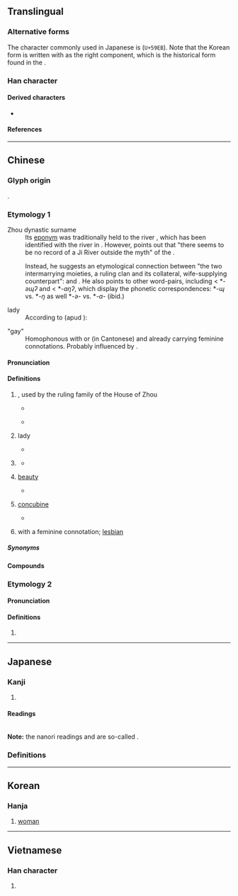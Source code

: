 {{also|姫}}
{{character info}}
{{character info|0x2F862}}
==Translingual==
{{CJKV-forms|姬|姬|姫|姬}}

===Alternative forms===
The character commonly used in Japanese is {{l|mul|姫}} (<code>U+59EB</code>). Note that the Korean form is written with {{l|mul|𦣝}} as the right component, which is the historical form found in the {{w|Kangxi Dictionary}}.

===Han character===
{{Han char|rn=38|rad=女|as=07|sn=10|four=41417|canj=VSLL|ids=⿰女𦣞(GHT),⿰女𦣝(K)}}

====Derived characters====
* {{l|mul|[[𩠯]]}}

====References====
{{Han ref|kx=0260.230|dkj=06230|dj=0526.240|hdz=21049.150|uh=59EC}}
{{Han ref|uh=2F862}}

----

==Chinese==
{{zh-forms|alt=姫,㚶}}
{{zh-wp|zh:姬姓|yue:姬氏|nan:Ki (sèⁿ)|en:Jī}}

===Glyph origin===
{{Han etym}}
{{Han compound|女|𦣞|ls=psc|c1=s|c2=p|t1=woman; matrilateral family line; family name}}.

===Etymology 1===
{{etystub|zh}}
; Zhou dynastic surname
: Its [[eponym]] was traditionally held to the river {{zh-l|姬|tr=Jī}}, which has been identified with the river {{zh-l|汾|tr=Fén}} in {{w|Shanxi}}. However, {{zh-ref|Pulleyblank (2000)}} points out that "there seems to be no record of a Ji River outside the myth" of the {{w|Yellow Emperor}}.

:Instead, he suggests an etymological connection between "the two intermarrying moieties, a ruling clan and its collateral, wife-supplying counterpart": {{och-l|姬|tr=*(C)ɰə̀ɰ}} and {{zh-l|姜|tr=*(C)ɰàŋ}}. He also points to other word-pairs, including {{ltc-l|似|to resemble}} < *-''əɰʔ'' and {{ltc-l|像|to imitate, image}} < *''-aŋʔ'', which display the phonetic correspondences: *''-ɰ'' vs. *''-ŋ'' as well *''-ə-'' vs. *''-a-'' (ibid.)

; lady {{n-g|(ancient laudatory title for women)}}
: According to {{w|Yan Shigu}} (apud {{w|Kangxi Dictionary}}):
{{zh-x|姬 本 ^周 姓，其 女 貴 於 列國 之 女，所以 婦人 美-號 皆 稱 姬。|'''''Ji'' ("姬")''' was originally the surname of the {{w|Zhou dynasty|Zhou}}; their princesses were more honorable than princesses of other states; therefore women with laudatory appellations are all called '''''Ji'' ("姬")'''.|CL|ref=Kangxi zidian|collapsed=yes}}

; "gay"
: Homophonous with {{zh-l|基}} or {{cog|en|gay}} (in Cantonese) and already carrying feminine connotations. Probably influenced by {{cog|ja|-}} {{ja-r|姫|ひめ|[[princess]]}}.

====Pronunciation====
{{zh-pron
|m=jī
|c=gei1
|md=hĭ
|mn=ki
|mc=2
|oc=y,1
|ma=y
|cat=n,pn
}}

====Definitions====
{{zh-hanzi}}

# {{surname|zh}}, used by the ruling family of the House of Zhou
#: {{zh-x|^王 ^姬|{{q|historical}} Royal (Princess) '''Ji''' (formal appellation for various women born out of the royal house of {{w|Zhou dynasty|Zhou}})}}
#* {{zh-x|曷 不 肅 雝、^王 ^姬 之 車。|Are they not expressive of reverence and harmony, the carriages of the king's daughter (lit. "the Royal Princess '''Ji'''")?|r=Shijing}}
#: {{zh-x|諸-姬|{{q|historical}} the various '''Ji''' (collective appellation for various nobles and states' rulers patrilineally related to the royal house of {{w|Zhou dynasty|Zhou}})}}
#* {{zh-x|孌 彼 諸-姬、聊 與 之 謀。|Admirable are those, my cousins (lit. "the various '''Ji''' nobles"); I will take counsel with them.|ref=Shijing}}
# {{lb|zh|literary}} lady {{n-g|(ancient laudatory title for women)}}
#* {{zh-x|風 吹 柳-花 滿 店 香，^吳 姬 壓-酒 喚 客 嘗。|The wind blows on the willow-catkins, filling the inn with fragrance; the Wu '''lady''' calls out to customers to try newly pressed wine.|CL|ref=李白 {{w|Li Bai}}〈金陵酒肆留別〉"Farewell at a Tavern in {{w|Nanjing#Names|Jinling}}"}}
# {{lb|zh|mythology}} {{n-g|name of a river}}
#* {{zh-x|黃帝 居 ^姬-水，以為{wéi} 姓。|The Yellow Thearch dwelt by the '''Ji''' river, (whose name) he took as (his) surname.|CL|ref=Shuowen}}
# {{lb|zh|literary}} [[beauty]]
#* {{zh-x|沛-公 居 ^山東 時，貪 於 財貨，好{hào} 美-姬。今 入 關，財物 無 所-取，婦女 無 所-幸。|When {{w|Emperor Gaozu of Han|Lord of Pei}} was in Shandong, he coveted riches and desired '''beauties'''. Yet now that he has entered Guan[zhong], he has not confiscated wealth, nor has he lusted after women."|ref=Shiji}}
# {{lb|zh|literary}} [[concubine]]
#* {{zh-x|^莊-襄 王 為 ^秦 質子 於 ^趙，見 呂 不-韋 姬，悅 而 取{qǔ} 之，生 ^始皇。|When King Zhuangxiang was a Qin hostage in Zhao, he saw Lü Buwei's '''concubine''', he fell in love with her and married her; she gave birth to the First Emperor.|ref=Shiji}}
# {{lb|zh|neologism|slang}} {{zh-synonym|基|gay|dot=,}} with a feminine connotation; [[lesbian]]
#: {{zh-x|搞姬|to [[engage]] in [[lesbian]] [[activity|activities]]}}

=====Synonyms=====
{{zh-dial|妾}}

====Compounds====
{{zh-der|妖姬|姬侍|宗姬|愛姬|姬姜|寵姬|姬漢|姬鼠|姬妾|歌姬|瑤姬|班姬詠扇|文姬入塞|泣別虞姬|霸王別姬|鼓姬|竹姬|虞姬|丹姬|二姬|仙姬|伯姬|伯姬引|侍姬|名姬|吳姬|大姬|天姬|妙姬|姣姬|姬人|姬伯|姬僕|姬公|姬劉|姬化|姬呂|姬周|姬國|姬姒|姬媵|姬孔|姬文|姬易|嬖姬|孋姬|孔姬|宮姬|家姬|小姬|帝姬|幸姬|庶姬|從姬|族姬|昌姬|曼姬|朱姬大仙|村姬|楊柳姬|楚姬|楚岫瑤姬|樊姬|橈姬|毛姬|漢姬|燕姬|王姬|班姬|班姬扇|班姬辭輦|瓊姬|盧姬|祅姬|秦姬曲|程姬之疾|而姬壺|胡姬|荊姬|蠶姬|諸姬|讒姬|豔姬|貞姬|貴姬|遺姬|隆姬|驪姬|麗姬|齊姬}}

===Etymology 2===
{{rfe|zh}}

====Pronunciation====
{{zh-pron
|m=yí
|mc=1
|oc=n,2
|ma=y
|cat=n
}}

====Definitions====
{{zh-hanzi}}

# {{rfdef|zh}}

----

==Japanese==

===Kanji===
{{ja-kanji|grade=uc|rs=女07}} <!-- Not listed as kyūjitai in 2010 Jōyō Kanji -->

# {{alt form|ja|nocap=1|姫}}

====Readings====
{{ja-readings
|goon=き
|kanon=き
|kun=ひめ-
|nanori=こひめ, ひめさき, ぷりんせす, れもん
}}<br/>'''Note:''' the nanori readings {{ja-r|^ぷりんせす}} and {{ja-r|^れもん}} are so-called {{m|ja||{{w|lang=ja|キラキラネーム}}|tr=kirakira nēmu}}.

===Definitions===
{{ja-kanjitab|yomi=k|ひめ}}
{{ja-gv|姫}}

----

==Korean==

===Hanja===
{{ko-hanja|hangeul=희|rv=hui|mr=hŭi|y=huy}}

# [[woman]]

----

==Vietnamese==

===Han character===
{{vi-readings|reading=cơ|rs=女07}}

# {{rfdef|vi|sort=女07}}